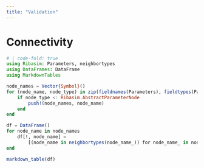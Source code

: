 ```yaml
---
title: "Validation"
---
```


# Connectivity

```julia
# | code-fold: true
using Ribasim: Parameters, neighbortypes
using DataFrames: DataFrame
using MarkdownTables

node_names = Vector{Symbol}()
for (node_name, node_type) in zip(fieldnames(Parameters), fieldtypes(Parameters))
    if node_type <: Ribasim.AbstractParameterNode
        push!(node_names, node_name)
    end
end

df = DataFrame()
for node_name in node_names
    df[!, node_name] =
        [(node_name in neighbortypes(node_name_)) for node_name_ in node_names]
end

markdown_table(df)
```
